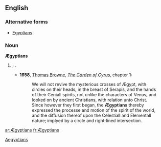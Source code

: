 ==English==

===Alternative forms===
*[[Egyptians]] {{qualifier|standard spelling}}

===Noun===
'''Ægyptians'''

# {{archaic spelling of|{{l|en|Egyptians}}|nodot=t}}; {{plural of|{{l|en|Ægyptian}}|nocap=t}}.
#* '''1658''', [[w:Thomas Browne|Thomas Browne]], ''[[s:The Garden of Cyrus|The Garden of Cyrus]]'', chapter 1:
#*: We will not revive the mysterious crosses of Ægypt, with circles on their heads, in the breast of Serapis, and the hands of their Geniall spirits, not unlike the characters of Venus, and looked on by ancient Christians, with relation unto Christ. Since however they first began, the '''Ægyptians''' thereby expressed the processe and motion of the spirit of the world, and the diffusion thereof upon the Celestiall and Elementall nature; implyed by a circle and right‐lined intersection.

[[Category:English terms spelled with Æ|Aegyptians]]

[[ar:Ægyptians]]
[[fr:Ægyptians]]